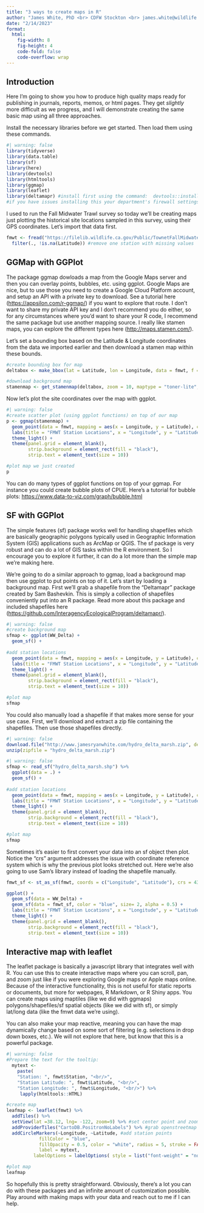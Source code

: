 ```yaml
---
title: "3 ways to create maps in R"
author: "James White, PhD <br> CDFW Stockton <br> james.white@wildlife.ca.gov"
date: "2/14/2023"
format: 
  html:
    fig-width: 8
    fig-height: 4
    code-fold: false
    code-overflow: wrap
---
```


## Introduction

Here I'm going to show you how to produce high quality maps ready for publishing in journals, reports, memos, or html pages. They get *slightly* more difficult as we progress, and I will demonstrate creating the same basic map using all three approaches.

Install the necessary libraries before we get started. Then load them using these commands.

```r
#| warning: false
library(tidyverse)
library(data.table)
library(sf)
library(here)
library(devtools)
library(htmltools)
library(ggmap)
library(leaflet)
library(deltamapr) #install first using the command:  devtools::install_github("InteragencyEcologicalProgram/deltamapr")
#if you have issues installing this your department's firewall settings can be blocking downloads from github, CDFW has such a policy. Don't worry we'll manually download the same shapefile as well.
```

I used to run the Fall Midwater Trawl survey so today we'll be creating maps just plotting the historical site locations sampled in this survey, using their GPS coordinates. Let's import that data first.

```r
fmwt <- fread("https://filelib.wildlife.ca.gov/Public/TownetFallMidwaterTrawl/FMWT%20Data/FMWT_Station_Locations.csv") %>%
  filter(., !is.na(Latitude)) #remove one station with missing values
```

## GGMap with GGPlot

The package ggmap dowloads a map from the Google Maps server and then you can overlay points, bubbles, etc. using ggplot. Google Maps are nice, but to use those you need to create a Google Cloud Platform account, and setup an API with a private key to download. See a tutorial here (<https://appsilon.com/r-ggmap/>) if you want to explore that route. I don't want to share my private API key and I don't recommend you do either, so for any circumstances where you'd want to share your R code, I recommend the same package but use another mapping source. I really like stamen maps, you can explore the different types here (<http://maps.stamen.com/>).

Let's set a bounding box based on the Latitude & Longitude coordinates from the data we imported earlier and then download a stamen map within these bounds.

```r
#create bounding box for map
deltabox <- make_bbox(lat = Latitude, lon = Longitude, data = fmwt, f = c(.10, .03)) #sets bounding box based on station coordinates, f value adds a buffer around the perimeter

#download background map
stamenmap <- get_stamenmap(deltabox, zoom = 10, maptype = "toner-lite", force = TRUE, crop = TRUE)
```

Now let's plot the site coordinates over the map with ggplot.

```r
#| warning: false
#create scatter plot (using ggplot functions) on top of our map
p <- ggmap(stamenmap) +
  geom_point(data = fmwt, mapping = aes(x = Longitude, y = Latitude), color = "blue", size= 2, alpha = 0.5) +
  labs(title = "FMWT Station Locations", x = "Longitude", y = "Latitude") +
  theme_light() +
  theme(panel.grid = element_blank(),
        strip.background = element_rect(fill = "black"),
        strip.text = element_text(size = 10))

#plot map we just created
p
```

You can do many types of ggplot functions on top of your ggmap. For instance you could create bubble plots of CPUE. Here's a tutorial for bubble plots: <https://www.data-to-viz.com/graph/bubble.html>

## SF with GGPlot

The simple features (sf) package works well for handling shapefiles which are basically geographic polygons typically used in Geographic Information System (GIS) applications such as ArcMap or QGIS. The sf package is very robust and can do a lot of GIS tasks within the R environment. So I encourage you to explore it further, it can do a lot more than the simple map we're making here.

We're going to do a similar approach to ggmap, load a background map then use ggplot to put points on top of it. Let's start by loading a background map. First we'll grab a shapefile from the "Deltamapr" package created by Sam Bashevkin. This is simply a collection of shapefiles conveniently put into an R package. Read more about this package and included shapefiles here (<https://github.com/InteragencyEcologicalProgram/deltamapr/>).

```r
#| warning: false
#create background map
sfmap <- ggplot(WW_Delta) +
  geom_sf() +
  
#add station locations
  geom_point(data = fmwt, mapping = aes(x = Longitude, y = Latitude), color = "blue", size= 2, alpha = 0.5) +
  labs(title = "FMWT Station Locations", x = "Longitude", y = "Latitude") +
  theme_light() +
  theme(panel.grid = element_blank(),
        strip.background = element_rect(fill = "black"),
        strip.text = element_text(size = 10))

#plot map
sfmap
```
You could also manually load a shapefile if that makes more sense for your use case. First, we'll download and extract a zip file containing the shapefiles. Then use those shapefiles directly.

```r
#| warning: false
download.file("http://www.jamesryanwhite.com/hydro_delta_marsh.zip", destfile = "./hydro_delta_marsh.zip")
unzip(zipfile = "hydro_delta_marsh.zip")
```

```r
#| warning: false
sfmap <- read_sf("hydro_delta_marsh.shp") %>%
  ggplot(data = .) +
  geom_sf() +
  
#add station locations
  geom_point(data = fmwt, mapping = aes(x = Longitude, y = Latitude), color = "blue", size= 2, alpha = 0.5) +
  labs(title = "FMWT Station Locations", x = "Longitude", y = "Latitude") +
  theme_light() +
  theme(panel.grid = element_blank(),
        strip.background = element_rect(fill = "black"),
        strip.text = element_text(size = 10))

#plot map
sfmap
```
Sometimes it's easier to first convert your data into an sf object then plot. Notice the "crs" argument addresses the issue with coordinate reference system which is why the previous plot looks stretched out. Here we're also going to use Sam's library instead of loading the shapefile manually.

```r
fmwt_sf <- st_as_sf(fmwt, coords = c("Longitude", "Latitude"), crs = 4326)

ggplot() +
  geom_sf(data = WW_Delta) +
  geom_sf(data = fmwt_sf, color = "blue", size= 2, alpha = 0.5) +
  labs(title = "FMWT Station Locations", x = "Longitude", y = "Latitude") +
  theme_light() +
  theme(panel.grid = element_blank(),
        strip.background = element_rect(fill = "black"),
        strip.text = element_text(size = 10))
```

## Interactive map with leaflet

The leaflet package is basically a javascript library that integrates well with R. You can use this to create interactive maps where you can scroll, pan, and zoom just like if you were exploring Google maps or Apple maps online. Because of the interactive functionality, this is not useful for static reports or documents, but more for webpages, R Markdown, or R Shiny apps. You can create maps using maptiles (like we did with ggmaps) polygons/shapefiles/sf spatial objects (like we did with sf), or simply lat/long data (like the fmwt data we're using).

You can also make your map reactive, meaning you can have the map dynamically change based on some sort of filtering (e.g. selections in drop down boxes, etc.). We will not explore that here, but know that this is a powerful package.

```r
#| warning: false
#Prepare the text for the tooltip:
  mytext <- 
    paste(
    "Station: ", fmwt$Station, "<br/>", 
    "Station Latitude: ", fmwt$Latitude, "<br/>",
    "Station Longitude: ", fmwt$Longitude, "<br/>") %>%
     lapply(htmltools::HTML)

#create map
leafmap <- leaflet(fmwt) %>%
  addTiles() %>%
  setView(lat =38.12, lng= -122, zoom=9) %>% #set center point and zoom level
  addProviderTiles("CartoDB.PositronNoLabels") %>% #grab openstreetmap tiles
  addCircleMarkers(~Longitude, ~Latitude, #add station points
            fillColor = "blue", 
            fillOpacity = 0.5, color = "white", radius = 5, stroke = FALSE, weight = 1,
            label = mytext,
          labelOptions = labelOptions( style = list("font-weight" = "normal", padding = "3px 8px"), textsize = "13px", direction = "auto"))

#plot map
leafmap
```


So hopefully this is pretty straightforward. Obviously, there's a lot you can do with these packages and an infinite amount of customization possible. Play around with making maps with your data and reach out to me if I can help.